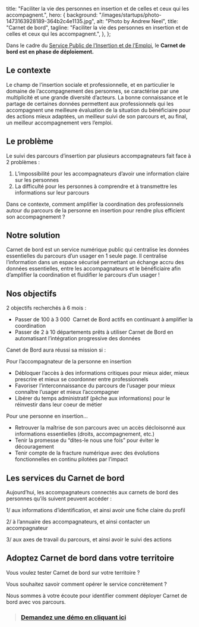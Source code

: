 
  title:
    "Faciliter la vie des personnes en insertion et de celles et ceux qui les accompagnent.",
  hero: {
    background: "/images/startups/photo-1473163928189-364b2c4e1135.jpg",
    alt: "Photo by Andrew Neel",
    title: "Carnet de bord",
    tagline:
      "Faciliter la vie des personnes en insertion et de celles et ceux qui les accompagnent.",
  },
};

<LayoutArticle meta={meta} startup="carnet.de.bord">

<!-- start content -->

Dans le cadre du [Service Public de l’Insertion et de l’Emploi](https://forum.inclusion.beta.gouv.fr/t/le-spie-cest-quoi/2324), le **Carnet de bord est en phase de déploiement.** 

## Le contexte

Le champ de l’insertion sociale et professionnelle, et en particulier le domaine de l’accompagnement des personnes, se caractérise par une multiplicité et une grande diversité d’acteurs. La bonne connaissance et le partage de certaines données permettent aux professionnels qui les accompagnent une meilleure évaluation de la situation du bénéficiaire pour des actions mieux adaptées, un meilleur suivi de son parcours et, au final, un meilleur accompagnement vers l’emploi.

## Le problème

Le suivi des parcours d’insertion par plusieurs accompagnateurs fait face à 2 problèmes : 

1. L’impossibilité pour les accompagnateurs d’avoir une information claire sur les personnes  
2. La difficulté pour les personnes à comprendre et à transmettre les informations sur leur parcours 

Dans ce contexte, comment amplifier la coordination des professionnels autour du parcours de la personne en insertion pour rendre plus efficient son accompagnement ?

## Notre solution

Carnet de bord est un service numérique public qui centralise les données essentielles du parcours d’un usager en 1 seule page. Il centralise l’information dans un espace sécurisé permettant un échange accru des données essentielles, entre les accompagnateurs et le bénéficiaire afin d’amplifier la coordination et fluidifier le parcours d’un usager !

## Nos objectifs

2 objectifs recherchés à 6 mois :

* Passer de 100 à 3 000  Carnet de Bord actifs en continuant à amplifier la coordination
* Passer de 2 à 10 départements prêts à utiliser Carnet de Bord en automatisant l’intégration progressive des données

Canet de Bord aura réussi sa mission si :

Pour l’accompagnateur de la personne en insertion

* Débloquer l’accès à des informations critiques pour mieux aider, mieux prescrire et mieux se coordonner entre professionnels
* Favoriser l’interconnaissance du parcours de l’usager pour mieux connaître l’usager et mieux l’accompagner 
* Libérer du temps administratif (pêche aux informations) pour le réinvestir dans leur coeur de métier 

Pour une personne en insertion... 

* Retrouver la maîtrise de son parcours avec un accès décloisonné aux informations essentielles (droits, accompagnement, etc.)   
* Tenir la promesse du “dites-le nous une fois” pour éviter le découragement 
* Tenir compte de la fracture numérique avec des évolutions fonctionnelles en continu pilotées par l’impact 

## Les services du Carnet de bord 

Aujourd’hui, les accompagnateurs connectés aux carnets de bord des personnes qu’ils suivent peuvent accéder : 

1/ aux informations d’identification, et ainsi avoir une fiche claire du profil 

2/ à l’annuaire des accompagnateurs, et ainsi contacter un accompagnateur  

3/ aux axes de travail du parcours, et ainsi avoir le suivi des actions

## Adoptez Carnet de bord dans votre territoire

Vous voulez tester Carnet de bord sur votre territoire ?

Vous souhaitez savoir comment opérer le service concrètement ? 

Nous sommes à votre écoute pour identifier comment déployer Carnet de bord avec vos parcours. 

> ### **[Demandez une démo en cliquant ici](https://72ck8b8s1ot.typeform.com/to/rMdy1Veo)**

<!-- end content -->

</LayoutArticle>
